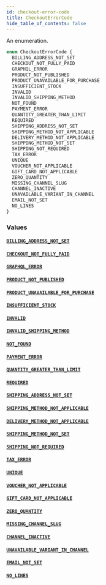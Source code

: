 ```yaml
---
id: checkout-error-code
title: CheckoutErrorCode
hide_table_of_contents: false
---
```


An enumeration.

```graphql
enum CheckoutErrorCode {
  BILLING_ADDRESS_NOT_SET
  CHECKOUT_NOT_FULLY_PAID
  GRAPHQL_ERROR
  PRODUCT_NOT_PUBLISHED
  PRODUCT_UNAVAILABLE_FOR_PURCHASE
  INSUFFICIENT_STOCK
  INVALID
  INVALID_SHIPPING_METHOD
  NOT_FOUND
  PAYMENT_ERROR
  QUANTITY_GREATER_THAN_LIMIT
  REQUIRED
  SHIPPING_ADDRESS_NOT_SET
  SHIPPING_METHOD_NOT_APPLICABLE
  DELIVERY_METHOD_NOT_APPLICABLE
  SHIPPING_METHOD_NOT_SET
  SHIPPING_NOT_REQUIRED
  TAX_ERROR
  UNIQUE
  VOUCHER_NOT_APPLICABLE
  GIFT_CARD_NOT_APPLICABLE
  ZERO_QUANTITY
  MISSING_CHANNEL_SLUG
  CHANNEL_INACTIVE
  UNAVAILABLE_VARIANT_IN_CHANNEL
  EMAIL_NOT_SET
  NO_LINES
}
```

### Values

#### [`BILLING_ADDRESS_NOT_SET`](#)

#### [`CHECKOUT_NOT_FULLY_PAID`](#)

#### [`GRAPHQL_ERROR`](#)

#### [`PRODUCT_NOT_PUBLISHED`](#)

#### [`PRODUCT_UNAVAILABLE_FOR_PURCHASE`](#)

#### [`INSUFFICIENT_STOCK`](#)

#### [`INVALID`](#)

#### [`INVALID_SHIPPING_METHOD`](#)

#### [`NOT_FOUND`](#)

#### [`PAYMENT_ERROR`](#)

#### [`QUANTITY_GREATER_THAN_LIMIT`](#)

#### [`REQUIRED`](#)

#### [`SHIPPING_ADDRESS_NOT_SET`](#)

#### [`SHIPPING_METHOD_NOT_APPLICABLE`](#)

#### [`DELIVERY_METHOD_NOT_APPLICABLE`](#)

#### [`SHIPPING_METHOD_NOT_SET`](#)

#### [`SHIPPING_NOT_REQUIRED`](#)

#### [`TAX_ERROR`](#)

#### [`UNIQUE`](#)

#### [`VOUCHER_NOT_APPLICABLE`](#)

#### [`GIFT_CARD_NOT_APPLICABLE`](#)

#### [`ZERO_QUANTITY`](#)

#### [`MISSING_CHANNEL_SLUG`](#)

#### [`CHANNEL_INACTIVE`](#)

#### [`UNAVAILABLE_VARIANT_IN_CHANNEL`](#)

#### [`EMAIL_NOT_SET`](#)

#### [`NO_LINES`](#)
